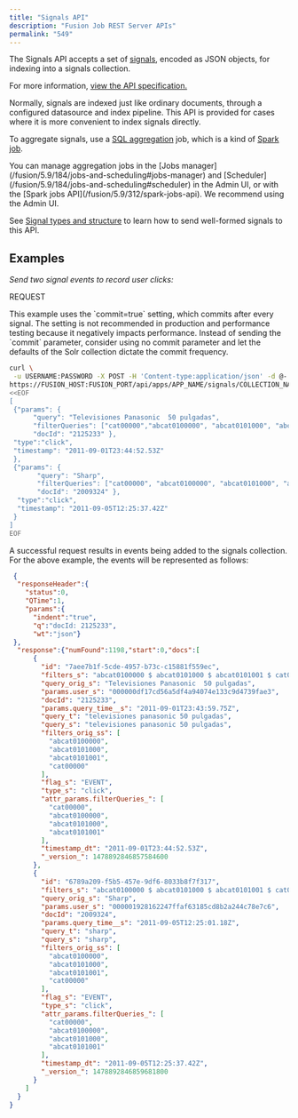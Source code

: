 ```yaml
---
title: "Signals API"
description: "Fusion Job REST Server APIs"
permalink: "549"
---
```


The Signals API accepts a set of [signals](/fusion/5.9/466/signals-types-and-structures), encoded as JSON objects, for indexing into a signals collection.

For more information, [view the API specification.](?open-api=true)

Normally, signals are indexed just like ordinary documents, through a configured datasource and index pipeline. This API is provided for cases where it is more convenient to index signals directly.

To aggregate signals, use a [SQL aggregation](/fusion/5.9/8804/sql-aggregation-jobs) job, which is a kind of [Spark job](/fusion/5.9/187/spark-jobs).

<Tip>
You can manage aggregation jobs in the [Jobs manager](/fusion/5.9/184/jobs-and-scheduling#jobs-manager) and [Scheduler](/fusion/5.9/184/jobs-and-scheduling#scheduler) in the Admin UI, or with the [Spark jobs API](/fusion/5.9/312/spark-jobs-api). We recommend using the Admin UI.
</Tip>

See [Signal types and structure](/fusion/5.9/469/signals#signals-types-and-structure) to learn how to send well-formed signals to this API.

## Examples

*Send two signal events to record user clicks:*

REQUEST

<Note>
This example uses the `commit=true` setting, which commits after every signal. The setting is not recommended in production and performance testing because it negatively impacts performance. Instead of sending the `commit` parameter, consider using no commit parameter and let the defaults of the Solr collection dictate the commit frequency.
</Note>

```bash
curl \
 -u USERNAME:PASSWORD -X POST -H 'Content-type:application/json' -d @- \
https://FUSION_HOST:FUSION_PORT/api/apps/APP_NAME/signals/COLLECTION_NAME?async=false&commit=true \
<<EOF
[
 {"params": {
      "query": "Televisiones Panasonic  50 pulgadas",
      "filterQueries": ["cat00000","abcat0100000", "abcat0101000", "abcat0101001"],
      "docId": "2125233" },
 "type":"click",
 "timestamp": "2011-09-01T23:44:52.53Z"
 },
 {"params": {
       "query": "Sharp",
       "filterQueries": ["cat00000", "abcat0100000", "abcat0101000", "abcat0101001"],
       "docId": "2009324" },
  "type":"click",
  "timestamp": "2011-09-05T12:25:37.42Z"
 }
]
EOF
```

A successful request results in events being added to the signals collection.
For the above example, the events will be represented as follows:

```json
 {
  "responseHeader":{
    "status":0,
    "QTime":1,
    "params":{
      "indent":"true",
      "q":"docId: 2125233",
      "wt":"json"}
 },
  "response":{"numFound":1198,"start":0,"docs":[
      {
        "id": "7aee7b1f-5cde-4957-b73c-c15881f559ec",
        "filters_s": "abcat0100000 $ abcat0101000 $ abcat0101001 $ cat00000",
        "query_orig_s": "Televisiones Panasonic  50 pulgadas",
        "params.user_s": "000000df17cd56a5df4a94074e133c9d4739fae3",
        "docId": "2125233",
        "params.query_time__s": "2011-09-01T23:43:59.75Z",
        "query_t": "televisiones panasonic 50 pulgadas",
        "query_s": "televisiones panasonic 50 pulgadas",
        "filters_orig_ss": [
          "abcat0100000",
          "abcat0101000",
          "abcat0101001",
          "cat00000"
        ],
        "flag_s": "EVENT",
        "type_s": "click",
        "attr_params.filterQueries_": [
          "cat00000",
          "abcat0100000",
          "abcat0101000",
          "abcat0101001"
        ],
        "timestamp_dt": "2011-09-01T23:44:52.53Z",
        "_version_": 1478892846857584600
      },
      {
        "id": "6789a209-f5b5-457e-9df6-8033b8f7f317",
        "filters_s": "abcat0100000 $ abcat0101000 $ abcat0101001 $ cat00000",
        "query_orig_s": "Sharp",
        "params.user_s": "000001928162247ffaf63185cd8b2a244c78e7c6",
        "docId": "2009324",
        "params.query_time__s": "2011-09-05T12:25:01.18Z",
        "query_t": "sharp",
        "query_s": "sharp",
        "filters_orig_ss": [
          "abcat0100000",
          "abcat0101000",
          "abcat0101001",
          "cat00000"
        ],
        "flag_s": "EVENT",
        "type_s": "click",
        "attr_params.filterQueries_": [
          "cat00000",
          "abcat0100000",
          "abcat0101000",
          "abcat0101001"
        ],
        "timestamp_dt": "2011-09-05T12:25:37.42Z",
        "_version_": 1478892846859681800
      }
    ]
  }
}
```